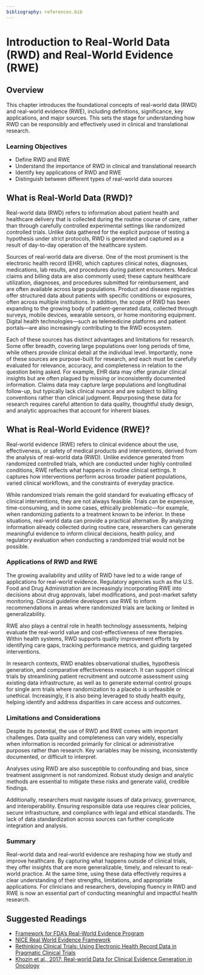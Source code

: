 ```yaml
---
bibliography: references.bib
---
```


# Introduction to Real-World Data (RWD) and Real-World Evidence (RWE)

## Overview

This chapter introduces the foundational concepts of real-world data (RWD) and real-world evidence (RWE), including definitions, significance, key applications, and major sources. This sets the stage for understanding how RWD can be responsibly and effectively used in clinical and translational research.

### Learning Objectives

-   Define RWD and RWE
-   Understand the importance of RWD in clinical and translational research
-   Identify key applications of RWD and RWE
-   Distinguish between different types of real-world data sources

## What is Real-World Data (RWD)?

Real-world data (RWD) refers to information about patient health and healthcare delivery that is collected during the routine course of care, rather than through carefully controlled experimental settings like randomized controlled trials. Unlike data gathered for the explicit purpose of testing a hypothesis under strict protocols, RWD is generated and captured as a result of day-to-day operation of the healthcare system.

Sources of real-world data are diverse. One of the most prominent is the electronic health record (EHR), which captures clinical notes, diagnoses, medications, lab results, and procedures during patient encounters. Medical claims and billing data are also commonly used; these capture healthcare utilization, diagnoses, and procedures submitted for reimbursement, and are often available across large populations. Product and disease registries offer structured data about patients with specific conditions or exposures, often across multiple institutions. In addition, the scope of RWD has been expanding to the growing body of patient-generated data, collected through surveys, mobile devices, wearable sensors, or home monitoring equipment. Digital health technologies—such as telemedicine platforms and patient portals—are also increasingly contributing to the RWD ecosystem.

Each of these sources has distinct advantages and limitations for research. Some offer breadth, covering large populations over long periods of time, while others provide clinical detail at the individual level. Importantly, none of these sources are purpose-built for research, and each must be carefully evaluated for relevance, accuracy, and completeness in relation to the question being asked. For example, EHR data may offer granular clinical insights but are often plagued by missing or inconsistently documented information. Claims data may capture large populations and longitudinal follow-up, but typically lack clinical nuance and are subject to billing conventions rather than clinical judgment. Repurposing these data for research requires careful attention to data quality, thoughtful study design, and analytic approaches that account for inherent biases.

## What is Real-World Evidence (RWE)?

Real-world evidence (RWE) refers to clinical evidence about the use, effectiveness, or safety of medical products and interventions, derived from the analysis of real-world data (RWD). Unlike evidence generated from randomized controlled trials, which are conducted under highly controlled conditions, RWE reflects what happens in routine clinical settings. It captures how interventions perform across broader patient populations, varied clinical workflows, and the constraints of everyday practice.

While randomized trials remain the gold standard for evaluating efficacy of clinical interventions, they are not always feasible. Trials can be expensive, time-consuming, and in some cases, ethically problematic—for example, when randomizing patients to a treatment known to be inferior. In these situations, real-world data can provide a practical alternative. By analyzing information already collected during routine care, researchers can generate meaningful evidence to inform clinical decisions, health policy, and regulatory evaluation when conducting a randomized trial would not be possible.

### Applications of RWD and RWE

The growing availability and utility of RWD have led to a wide range of applications for real-world evidence. Regulatory agencies such as the U.S. Food and Drug Administration are increasingly incorporating RWE into decisions about drug approvals, label modifications, and post-market safety monitoring. Clinical guideline developers use RWE to inform recommendations in areas where randomized trials are lacking or limited in generalizability.

RWE also plays a central role in health technology assessments, helping evaluate the real-world value and cost-effectiveness of new therapies. Within health systems, RWD supports quality improvement efforts by identifying care gaps, tracking performance metrics, and guiding targeted interventions.

In research contexts, RWD enables observational studies, hypothesis generation, and comparative effectiveness research. It can support clinical trials by streamlining patient recruitment and outcome assessment using existing data infrastructure, as well as to generate external control groups for single arm trials where randomization to a placebo is unfeasible or unethical. Increasingly, it is also being leveraged to study health equity, helping identify and address disparities in care access and outcomes.

### Limitations and Considerations

Despite its potential, the use of RWD and RWE comes with important challenges. Data quality and completeness can vary widely, especially when information is recorded primarily for clinical or administrative purposes rather than research. Key variables may be missing, inconsistently documented, or difficult to interpret.

Analyses using RWD are also susceptible to confounding and bias, since treatment assignment is not randomized. Robust study design and analytic methods are essential to mitigate these risks and generate valid, credible findings.

Additionally, researchers must navigate issues of data privacy, governance, and interoperability. Ensuring responsible data use requires clear policies, secure infrastructure, and compliance with legal and ethical standards. The lack of data standardization across sources can further complicate integration and analysis.

### Summary

Real-world data and real-world evidence are reshaping how we study and improve healthcare. By capturing what happens outside of clinical trials, they offer insights that are more generalizable, timely, and relevant to real-world practice. At the same time, using these data effectively requires a clear understanding of their strengths, limitations, and appropriate applications. For clinicians and researchers, developing fluency in RWD and RWE is now an essential part of conducting meaningful and impactful health research.

## Suggested Readings

-   [Framework for FDA’s Real-World Evidence Program](https://www.fda.gov/media/120060/download?attachment)
-   [NICE Real World Evidence Framework](https://www.nice.org.uk/corporate/ecd9/resources/nice-realworld-evidence-framework-pdf-1124020816837)
-   [Rethinking Clinical Trials: Using Electronic Health Record Data in Pragmatic Clinical Trials](https://rethinkingclinicaltrials.org/chapters/design/using-electronic-health-record-data-pragmatic-clinical-trials-top/using-electronic-health-record-data-in-pragmatic-clinical-trials-introduction/)
-   [Khozin et al., 2017: Real-world Data for Clinical Evidence Generation in Oncology](https://pubmed.ncbi.nlm.nih.gov/29059439/)
